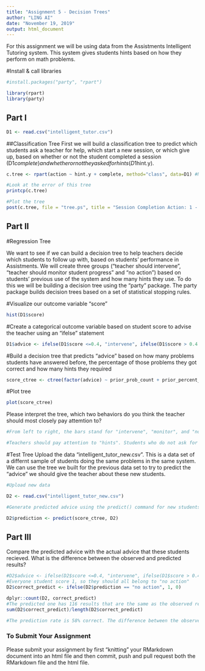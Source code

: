 ```yaml
---
title: "Assignment 5 - Decision Trees"
author: "LING AI"
date: "November 19, 2019"
output: html_document
---
```

For this assignment we will be using data from the Assistments Intelligent Tutoring system. This system gives students hints based on how they perform on math problems. 

#Install & call libraries
```r
#install.packages("party", "rpart")

library(rpart)
library(party)
```

## Part I
```r
D1 <- read.csv("intelligent_tutor.csv")
```

##Classification Tree
First we will build a classification tree to predict which students ask a teacher for help, which start a new session, or which give up, based on whether or not the student completed a session (D1$complete) and whether or not they asked for hints (D1$hint.y). 
```r

c.tree <- rpart(action ~ hint.y + complete, method="class", data=D1) #Notice the standard R notion for a formula X ~ Y

#Look at the error of this tree
printcp(c.tree)

#Plot the tree
post(c.tree, file = "tree.ps", title = "Session Completion Action: 1 - Ask teacher, 2 - Start new session, 3 - Give up")

```
## Part II

#Regression Tree

We want to see if we can build a decision tree to help teachers decide which students to follow up with, based on students' performance in Assistments. We will create three groups ("teacher should intervene", "teacher should monitor student progress" and "no action") based on students' previous use of the system and how many hints they use. To do this we will be building a decision tree using the "party" package. The party package builds decision trees based on a set of statistical stopping rules.

#Visualize our outcome variable "score"
```r
hist(D1$score)
```

#Create a categorical outcome variable based on student score to advise the teacher using an "ifelse" statement
```r
D1$advice <- ifelse(D1$score <=0.4, "intervene", ifelse(D1$score > 0.4 & D1$score <=0.8, "monitor", "no action"))
```

#Build a decision tree that predicts "advice" based on how many problems students have answered before, the percentage of those problems they got correct and how many hints they required
```r
score_ctree <- ctree(factor(advice) ~ prior_prob_count + prior_percent_correct + hints, D1)
```

#Plot tree
```r
plot(score_ctree)
```

Please interpret the tree, which two behaviors do you think the teacher should most closely pay attemtion to?

```r
#From left to right, the bars stand for "intervene", "monitor", and "no action". 

#Teachers should pay attention to "hints". Students who do not ask for hints (left branch of the tree) are more likely to fall into group of "no action". Stundents who ask for hints have higher chance of requiring "monitor" or "intervene". Teachers also need to look at "prior percent correct" more closely. It is relate to whether more students need "monitor"" or "no action".

```


#Test Tree
Upload the data "intelligent_tutor_new.csv". This is a data set of a differnt sample of students doing the same problems in the same system. We can use the tree we built for the previous data set to try to predict the "advice" we should give the teacher about these new students. 

```r
#Upload new data

D2 <- read.csv("intelligent_tutor_new.csv")

#Generate predicted advice using the predict() command for new students based on tree generated from old students

D2$prediction <- predict(score_ctree, D2)

``` 
## Part III
Compare the predicted advice with the actual advice that these students recieved. What is the difference between the observed and predicted results?
```r
#D2$advice <- ifelse(D2$score <=0.4, "intervene", ifelse(D1$score > 0.4 & D2$score <=0.8, "monitor", "no action"))
#Everyone student score 1, so they should all belong to "no action"
D2$correct_predict <- ifelse(D2$prediction == "no action", 1, 0)

dplyr::count(D2, correct_predict)
#The predicted one has 116 results that are the same as the observed result.
sum(D2$correct_predict)/length(D2$correct_predict) 

#The prediction rate is 58% correct. The difference between the observed and predicted results is 42%.
```


### To Submit Your Assignment

Please submit your assignment by first "knitting" your RMarkdown document into an html file and then commit, push and pull request both the RMarkdown file and the html file.


